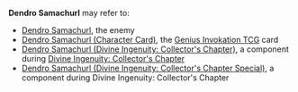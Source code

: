 {{Disambiguation}}
'''Dendro Samachurl''' may refer to:
* [[Dendro Samachurl]], the enemy
* [[Dendro Samachurl (Character Card)]], the [[Genius Invokation TCG]] card
* [[Dendro Samachurl (Divine Ingenuity: Collector's Chapter)]], a component during [[Divine Ingenuity: Collector's Chapter]]
* [[Dendro Samachurl (Divine Ingenuity: Collector's Chapter Special)]], a component during Divine Ingenuity: Collector's Chapter